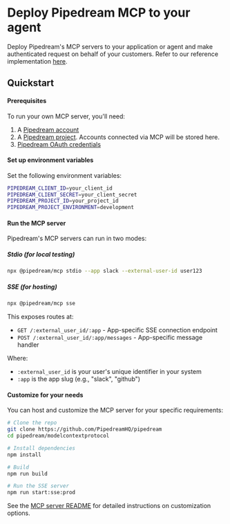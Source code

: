 
# Deploy Pipedream MCP to your agent
Deploy Pipedream's MCP servers to your application or agent and make authenticated request on behalf of your customers. Refer to our reference implementation [here](https://github.com/PipedreamHQ/pipedream/blob/master/modelcontextprotocol/README.md).

## Quickstart

<Steps>

#### Prerequisites

To run your own MCP server, you'll need:

1. A [Pipedream account](https://pipedream.com/auth/signup)
2. A [Pipedream project](/projects/#creating-projects). Accounts connected via MCP will be stored here.
3. [Pipedream OAuth credentials](/rest-api/auth/#oauth)

#### Set up environment variables

Set the following environment variables:

```bash
PIPEDREAM_CLIENT_ID=your_client_id
PIPEDREAM_CLIENT_SECRET=your_client_secret
PIPEDREAM_PROJECT_ID=your_project_id
PIPEDREAM_PROJECT_ENVIRONMENT=development
```

#### Run the MCP server

Pipedream's MCP servers can run in two modes:

##### Stdio (for local testing)

```bash
npx @pipedream/mcp stdio --app slack --external-user-id user123
```

##### SSE (for hosting)

```bash
npx @pipedream/mcp sse
```

This exposes routes at:
- `GET /:external_user_id/:app` - App-specific SSE connection endpoint
- `POST /:external_user_id/:app/messages` - App-specific message handler

Where:
- `:external_user_id` is your user's unique identifier in your system
- `:app` is the app slug (e.g., "slack", "github")

#### Customize for your needs

You can host and customize the MCP server for your specific requirements:

```bash
# Clone the repo
git clone https://github.com/PipedreamHQ/pipedream
cd pipedream/modelcontextprotocol

# Install dependencies
npm install

# Build
npm run build

# Run the SSE server
npm run start:sse:prod
```

See the [MCP server README](https://github.com/PipedreamHQ/pipedream/blob/master/modelcontextprotocol/README.md) for detailed instructions on customization options.

</Steps>